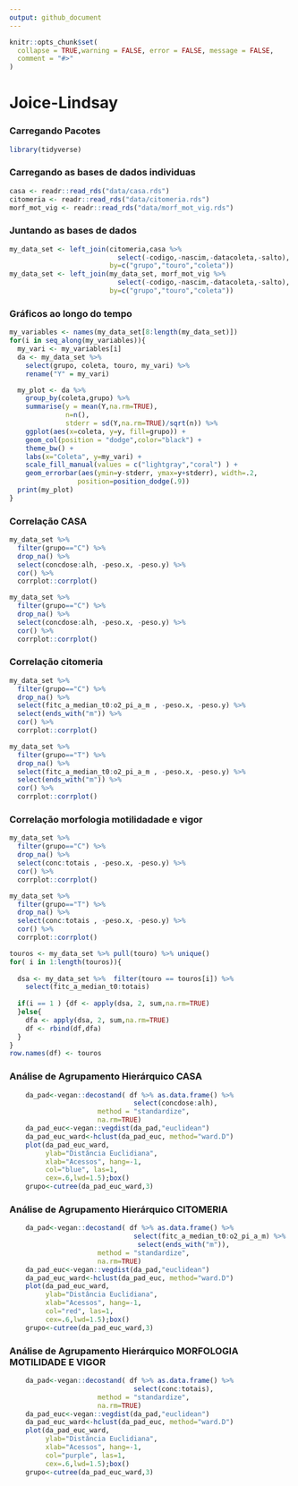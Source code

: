 ```yaml
---
output: github_document
---
```


<!-- README.md is generated from README.Rmd. Please edit that file -->

```r
knitr::opts_chunk$set(
  collapse = TRUE,warning = FALSE, error = FALSE, message = FALSE,
  comment = "#>"
)
```

# Joice-Lindsay
### Carregando Pacotes
```r
library(tidyverse)
```


### Carregando as bases de dados individuas

```r
casa <- readr::read_rds("data/casa.rds")
citomeria <- readr::read_rds("data/citomeria.rds")
morf_mot_vig <- readr::read_rds("data/morf_mot_vig.rds")
```

### Juntando as bases de dados

```r
my_data_set <- left_join(citomeria,casa %>% 
                           select(-codigo,-nascim,-datacoleta,-salto),
                         by=c("grupo","touro","coleta"))
my_data_set <- left_join(my_data_set, morf_mot_vig %>% 
                           select(-codigo,-nascim,-datacoleta,-salto),
                         by=c("grupo","touro","coleta"))
```

### Gráficos ao longo do tempo

```r
my_variables <- names(my_data_set[8:length(my_data_set)])
for(i in seq_along(my_variables)){
  my_vari <- my_variables[i]
  da <- my_data_set %>% 
    select(grupo, coleta, touro, my_vari) %>% 
    rename("Y" = my_vari)

  my_plot <- da %>%
    group_by(coleta,grupo) %>% 
    summarise(y = mean(Y,na.rm=TRUE),
              n=n(),
              stderr = sd(Y,na.rm=TRUE)/sqrt(n)) %>% 
    ggplot(aes(x=coleta, y=y, fill=grupo)) +
    geom_col(position = "dodge",color="black") +
    theme_bw() +
    labs(x="Coleta", y=my_vari) +
    scale_fill_manual(values = c("lightgray","coral") ) +
    geom_errorbar(aes(ymin=y-stderr, ymax=y+stderr), width=.2,
                 position=position_dodge(.9))
  print(my_plot)
}
```

### Correlação CASA

```r
my_data_set %>% 
  filter(grupo=="C") %>% 
  drop_na() %>% 
  select(concdose:alh, -peso.x, -peso.y) %>% 
  cor() %>% 
  corrplot::corrplot()
```


```r
my_data_set %>% 
  filter(grupo=="C") %>% 
  drop_na() %>% 
  select(concdose:alh, -peso.x, -peso.y) %>% 
  cor() %>% 
  corrplot::corrplot()
```


### Correlação citomeria

```r
my_data_set %>% 
  filter(grupo=="C") %>% 
  drop_na() %>% 
  select(fitc_a_median_t0:o2_pi_a_m , -peso.x, -peso.y) %>% 
  select(ends_with("m")) %>% 
  cor() %>% 
  corrplot::corrplot()
```


```r
my_data_set %>% 
  filter(grupo=="T") %>% 
  drop_na() %>% 
  select(fitc_a_median_t0:o2_pi_a_m , -peso.x, -peso.y) %>% 
  select(ends_with("m")) %>% 
  cor() %>% 
  corrplot::corrplot()
```

### Correlação morfologia motilidadade e vigor

```r
my_data_set %>% 
  filter(grupo=="C") %>% 
  drop_na() %>% 
  select(conc:totais , -peso.x, -peso.y) %>% 
  cor() %>% 
  corrplot::corrplot()
```


```r
my_data_set %>% 
  filter(grupo=="T") %>% 
  drop_na() %>% 
  select(conc:totais , -peso.x, -peso.y) %>% 
  cor() %>% 
  corrplot::corrplot()
```


```r
touros <- my_data_set %>% pull(touro) %>% unique()
for( i in 1:length(touros)){
  
  dsa <- my_data_set %>%  filter(touro == touros[i]) %>% 
    select(fitc_a_median_t0:totais) 
  
  if(i == 1 ) {df <- apply(dsa, 2, sum,na.rm=TRUE)
  }else{
    dfa <- apply(dsa, 2, sum,na.rm=TRUE)
    df <- rbind(df,dfa)
  }
}
row.names(df) <- touros
```


### Análise de Agrupamento Hierárquico CASA

```r
    da_pad<-vegan::decostand( df %>% as.data.frame() %>% 
                               select(concdose:alh), 
                      method = "standardize",
                      na.rm=TRUE)
    da_pad_euc<-vegan::vegdist(da_pad,"euclidean") 
    da_pad_euc_ward<-hclust(da_pad_euc, method="ward.D")
    plot(da_pad_euc_ward, 
         ylab="Distância Euclidiana",
         xlab="Acessos", hang=-1,
         col="blue", las=1,
         cex=.6,lwd=1.5);box()
    grupo<-cutree(da_pad_euc_ward,3)
```

### Análise de Agrupamento Hierárquico CITOMERIA

```r
    da_pad<-vegan::decostand( df %>% as.data.frame() %>% 
                               select(fitc_a_median_t0:o2_pi_a_m) %>% 
                                select(ends_with("m")), 
                      method = "standardize",
                      na.rm=TRUE)
    da_pad_euc<-vegan::vegdist(da_pad,"euclidean") 
    da_pad_euc_ward<-hclust(da_pad_euc, method="ward.D")
    plot(da_pad_euc_ward, 
         ylab="Distância Euclidiana",
         xlab="Acessos", hang=-1,
         col="red", las=1,
         cex=.6,lwd=1.5);box()
    grupo<-cutree(da_pad_euc_ward,3)
```
### Análise de Agrupamento Hierárquico MORFOLOGIA MOTILIDADE E VIGOR

```r
    da_pad<-vegan::decostand( df %>% as.data.frame() %>% 
                               select(conc:totais), 
                      method = "standardize",
                      na.rm=TRUE)
    da_pad_euc<-vegan::vegdist(da_pad,"euclidean") 
    da_pad_euc_ward<-hclust(da_pad_euc, method="ward.D")
    plot(da_pad_euc_ward, 
         ylab="Distância Euclidiana",
         xlab="Acessos", hang=-1,
         col="purple", las=1,
         cex=.6,lwd=1.5);box()
    grupo<-cutree(da_pad_euc_ward,3)
```

